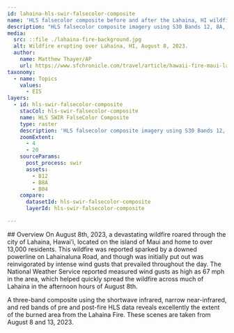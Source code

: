 ```yaml
---
id: lahaina-hls-swir-falsecolor-composite
name: 'HLS falsecolor composite before and after the Lahaina, HI wildfire (8-8-2023). '
description: "HLS falsecolor composite imagery using S30 Bands 12, 8A, and 4."
media:
  src: ::file ./lahaina-fire-background.jpg
  alt: Wildfire erupting over Lahaina, HI, August 8, 2023.
  author:
    name: Matthew Thayer/AP
    url: https://www.sfchronicle.com/travel/article/hawaii-fire-maui-lahaina-18289213.php
taxonomy:
  - name: Topics
    values:
      - EIS
layers:
  - id: hls-swir-falsecolor-composite
    stacCol: hls-swir-falsecolor-composite
    name: HLS SWIR FalseColor Composite
    type: raster
    description: 'HLS falsecolor composite imagery using S30 Bands 12, 8A, and 4, over Lahaina, HI.'
    zoomExtent:
      - 4
      - 20
    sourceParams:
      post_process: swir
      assets:
        - B12
        - B8A
        - B04
    compare:
      datasetId: hls-swir-falsecolor-composite
      layerId: hls-swir-falsecolor-composite

---
```

<Block>
<Prose>
## Overview
  On August 8th, 2023, a devastating wildfire roared through the city of Lahaina, Hawai’i, located on the island of Maui and home to over 13,000 residents. This wildfire was reported sparked by a downed powerline on Lahainaluna Road, and though was initially put out was reinvigorated by intense wind gusts that prevailed throughout the day. The National Weather Service reported measured wind gusts as high as 67 mph in the area, which helped quickly spread the wildfire across much of Lahaina in the afternoon hours of August 8th. 
  
  A three-band composite using the shortwave infrared, narrow near-infrared, and red bands of pre and post-fire HLS data reveals excellently the extent of the burned area from the Lahaina Fire. These scenes are taken from August 8 and 13, 2023.
</Prose>
</Block>
